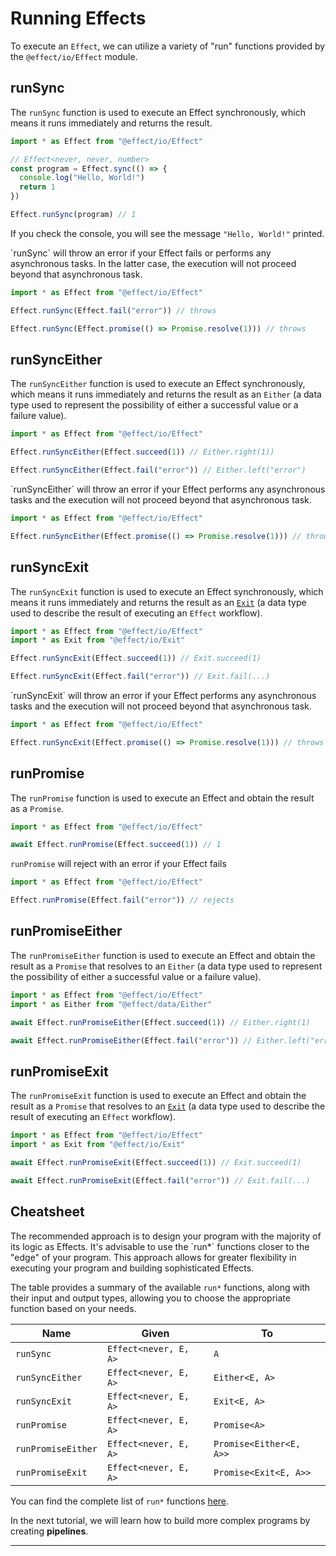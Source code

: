 
# Running Effects

To execute an `Effect`, we can utilize a variety of "run" functions provided by the `@effect/io/Effect` module.

## runSync

The `runSync` function is used to execute an Effect synchronously, which means it runs immediately and returns the result.

```ts
import * as Effect from "@effect/io/Effect"

// Effect<never, never, number>
const program = Effect.sync(() => {
  console.log("Hello, World!")
  return 1
})

Effect.runSync(program) // 1
```

If you check the console, you will see the message `"Hello, World!"` printed.

<Warning>
  `runSync` will throw an error if your Effect fails or performs any
  asynchronous tasks. In the latter case, the execution will not proceed beyond
  that asynchronous task.
</Warning>

```ts
import * as Effect from "@effect/io/Effect"

Effect.runSync(Effect.fail("error")) // throws

Effect.runSync(Effect.promise(() => Promise.resolve(1))) // throws
```

## runSyncEither

The `runSyncEither` function is used to execute an Effect synchronously, which means it runs immediately and returns the result as an `Either`
(a data type used to represent the possibility of either a successful value or a failure value).

```ts
import * as Effect from "@effect/io/Effect"

Effect.runSyncEither(Effect.succeed(1)) // Either.right(1))

Effect.runSyncEither(Effect.fail("error")) // Either.left("error")
```

<Warning>
  `runSyncEither` will throw an error if your Effect performs any asynchronous
  tasks and the execution will not proceed beyond that asynchronous task.
</Warning>

```ts
import * as Effect from "@effect/io/Effect"

Effect.runSyncEither(Effect.promise(() => Promise.resolve(1))) // throws
```

## runSyncExit

The `runSyncExit` function is used to execute an Effect synchronously, which means it runs immediately and returns the result as an [`Exit`](exit)
(a data type used to describe the result of executing an `Effect` workflow).

```ts
import * as Effect from "@effect/io/Effect"
import * as Exit from "@effect/io/Exit"

Effect.runSyncExit(Effect.succeed(1)) // Exit.succeed(1)

Effect.runSyncExit(Effect.fail("error")) // Exit.fail(...)
```

<Warning>
  `runSyncExit` will throw an error if your Effect performs any asynchronous
  tasks and the execution will not proceed beyond that asynchronous task.
</Warning>

```ts
import * as Effect from "@effect/io/Effect"

Effect.runSyncExit(Effect.promise(() => Promise.resolve(1))) // throws
```

## runPromise

The `runPromise` function is used to execute an Effect and obtain the result as a `Promise`.

```ts
import * as Effect from "@effect/io/Effect"

await Effect.runPromise(Effect.succeed(1)) // 1
```

<Warning>`runPromise` will reject with an error if your Effect fails</Warning>

```ts
import * as Effect from "@effect/io/Effect"

Effect.runPromise(Effect.fail("error")) // rejects
```

## runPromiseEither

The `runPromiseEither` function is used to execute an Effect and obtain the result as a `Promise` that resolves to an `Either`
(a data type used to represent the possibility of either a successful value or a failure value).

```ts
import * as Effect from "@effect/io/Effect"
import * as Either from "@effect/data/Either"

await Effect.runPromiseEither(Effect.succeed(1)) // Either.right(1)

await Effect.runPromiseEither(Effect.fail("error")) // Either.left("error")
```

## runPromiseExit

The `runPromiseExit` function is used to execute an Effect and obtain the result as a `Promise` that resolves to an [`Exit`](exit)
(a data type used to describe the result of executing an `Effect` workflow).

```ts
import * as Effect from "@effect/io/Effect"
import * as Exit from "@effect/io/Exit"

await Effect.runPromiseExit(Effect.succeed(1)) // Exit.succeed(1)

await Effect.runPromiseExit(Effect.fail("error")) // Exit.fail(...)
```

## Cheatsheet

<Design>
  The recommended approach is to design your program with the majority of its
  logic as Effects. It's advisable to use the `run*` functions closer to the
  "edge" of your program. This approach allows for greater flexibility in
  executing your program and building sophisticated Effects.
</Design>

The table provides a summary of the available `run*` functions, along with their input and output types, allowing you to choose the appropriate function based on your needs.

| **Name**           | **Given**             | **To**                  |
| ------------------ | --------------------- | ----------------------- |
| `runSync`          | `Effect<never, E, A>` | `A`                     |
| `runSyncEither`    | `Effect<never, E, A>` | `Either<E, A>`          |
| `runSyncExit`      | `Effect<never, E, A>` | `Exit<E, A>`            |
| `runPromise`       | `Effect<never, E, A>` | `Promise<A>`            |
| `runPromiseEither` | `Effect<never, E, A>` | `Promise<Either<E, A>>` |
| `runPromiseExit`   | `Effect<never, E, A>` | `Promise<Exit<E, A>>`   |

You can find the complete list of `run*` functions [here](https://effect-ts.github.io/io/modules/Effect.ts.html#execution).

In the next tutorial, we will learn how to build more complex programs by creating **pipelines**.

---

